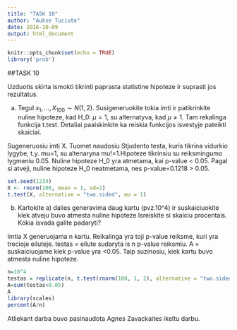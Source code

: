 ---
title: "TASK 10"
author: "Aukse Tuciute"
date: 2016-10-09
output: html_document
---


```{r setup, include=FALSE}
knitr::opts_chunk$set(echo = TRUE)
library('prob')
```

##TASK 10

Uzduotis skirta ismokti tikrinti paprasta statistine hipoteze ir suprasti jos rezultatus.

a) Tegul $x_1, ..., X_{100} \sim N(1, 2)$. Susigeneruokite tokia imti ir patikrinkite nuline hipoteze, kad H_0: $\mu=1$, su alternatyva, kad $\mu\neq 1$. Tam rekalinga funkcija t.test. Detaliai paaiskinkite ka reiskia funkcijos isvestyje pateikti skaiciai.

Sugeneruosiu imti X. Tuomet naudosiu Stjudento testa, kuris tikrina vidurkio lygybe, t.y. mu=1, su altenaryna mu!=1.Hipoteze tikrinsiu su reiksmingumo lygmeniu 0.05. 
Nuline hipoteze H_0 yra atmetama, kai p-value < 0.05.
Pagal si atveji, nuline hipoteze H_0 neatmetama, nes p-value=0.1218 > 0.05.

```{r s}
set.seed(1234)
X <- rnorm(100, mean = 1, sd=2)
t.test(X, alternative = "two.sided", mu = 1)
```



b) Kartokite a) dalies generavima daug kartu (pvz.10^4) ir suskaiciuokite kiek atveju buvo atmesta nuline hipoteze Isreiskite si skaiciu procentais. Kokia isvada galite padaryti?

Imtia X generuojama n kartu. Reikalinga yra toji p-value reiksme, kuri yra trecioje eiluteje. 
testas = eilute sudaryta is n p-value reiksmiu. A = suskaiciuojame kiek p-value yra <0.05. Taip suzinosiu, kiek kartu buvo atmesta nuline hipoteze.

```{r s}
n=10^4
testas = replicate(n, t.test(rnorm(100, 1, 2), alternative = "two.sided", mu = 1))[3,]
A=sum(testas<0.05)
A
library(scales)
percent(A/n)
```



Atliekant darba buvo pasinaudota Agnes Zavackaites ikeltu darbu. 